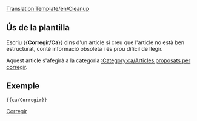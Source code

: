<noinclude>[[Translation:Template/en/Cleanup]]</noinclude>{{ca/Metacaixa d'avís| tipus = estil
| text  = <strong>Corregir</strong><br>Aquest article necessita polir-se. Ha crescut amb el temps i ara és difícil de llegir. Vostè pot millorar-lo reescrivint parts d'ell o donant-li una nova estructura.
}}<includeonly>{{{1|[[Category:ca/Articles proposats per corregir]]}}}</includeonly><noinclude>

==Ús de la plantilla==

Escriu <nowiki>{{</nowiki>'''Corregir/Ca'''<nowiki>}}</nowiki>  dins d'un article si creu que l'article no està ben estructurat, conté informació obsoleta i és prou difícil de llegir.

Aquest article s'afegirà a la categoria [[:Category:ca/Articles proposats per corregir]].

==Exemple==
<pre>{{ca/Corregir}}</pre>
{{ca/Corregir|1=}}

[[Category:ca/Manual/Base Set/Caixes de missatges|Corregir]]
</noinclude>